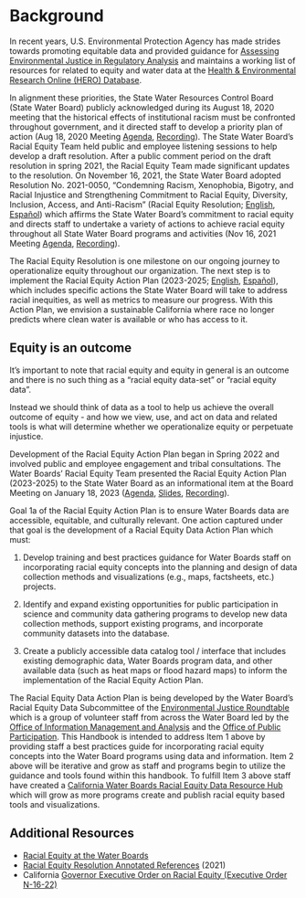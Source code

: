 # Background

In recent years, U.S. Environmental Protection Agency has made strides towards promoting equitable data and provided guidance for [Assessing Environmental Justice in Regulatory Analysis](https://www.epa.gov/system/files/documents/2023-11/ejtg_revision_110823_508compliant_0.pdf) and maintains a working list of resources for related to equity and water data at the [Health & Environmental Research Online (HERO) Database](https://hero.epa.gov/hero/index.cfm/project/page/project_id/3611).

In alignment these priorities, the State Water Resources Control Board (State Water Board) publicly acknowledged during its August 18, 2020 meeting that the historical effects of institutional racism must be confronted throughout government, and it directed staff to develop a priority plan of action (Aug 18, 2020 Meeting [Agenda](https://www.waterboards.ca.gov/board_info/agendas/2020/aug/081820_5.pdf), [Recording](https://www.youtube.com/live/s40gVJnTwL8?si=RhNgp8dprtBQWhtF&t=15886)). The State Water Board’s Racial Equity Team held public and employee listening sessions to help develop a draft resolution. After a public comment period on the draft resolution in spring 2021, the Racial Equity Team made significant updates to the resolution. On November 16, 2021, the State Water Board adopted Resolution No. 2021-0050, “Condemning Racism, Xenophobia, Bigotry, and Racial Injustice and Strengthening Commitment to Racial Equity, Diversity, Inclusion, Access, and Anti-Racism" (Racial Equity Resolution; [English](https://www.waterboards.ca.gov/board_decisions/adopted_orders/resolutions/2021/rs2021_0050.pdf), [Español](https://www.waterboards.ca.gov/board_decisions/adopted_orders/resolutions/2021/rs2021_0050_sp.pdf)) which affirms the State Water Board’s commitment to racial equity and directs staff to undertake a variety of actions to achieve racial equity throughout all State Water Board programs and activities (Nov 16, 2021 Meeting [Agenda](https://www.waterboards.ca.gov/board_info/agendas/2021/nov/111621_5.pdf), [Recording](https://www.youtube.com/live/CK1zde9xCvs?si=BUr-qAGlbzMY2zti&t=8721)).

The Racial Equity Resolution is one milestone on our ongoing journey to operationalize equity throughout our organization. The next step is to implement the Racial Equity Action Plan (2023-2025; [English](https://www.waterboards.ca.gov/racial_equity/docs/racial-equity-action-plan-final-en.pdf), [Español](https://www.waterboards.ca.gov/racial_equity/docs/racial-equity-action-plan-final-sp.pdf)), which includes specific actions the State Water Board will take to address racial inequities, as well as metrics to measure our progress. With this Action Plan, we envision a sustainable California where race no longer predicts where clean water is available or who has access to it. 

::: callout-note
## Equity is an outcome

It’s important to note that racial equity and equity in general is an outcome and there is no such thing as a "racial equity data-set" or "racial equity data".

Instead we should think of data as a tool to help us achieve the overall outcome of equity - and how we view, use, and act on data and related tools is what will determine whether we operationalize equity or perpetuate injustice.
:::

Development of the Racial Equity Action Plan began in Spring 2022 and involved public and employee engagement and tribal consultations. The Water Boards’ Racial Equity Team presented the Racial Equity Action Plan (2023-2025) to the State Water Board as an informational item at the Board Meeting on January 18, 2023 ([Agenda](https://www.waterboards.ca.gov/board_info/agendas/2023/jan/01_18-19_2023_agenda_links.pdf), [Slides](https://www.waterboards.ca.gov/racial_equity/docs/20230118-reap-presentation-english.pptx), [Recording](https://www.youtube.com/live/OsZWvHgCXpY?si=WOiiivZr-mhD6ZmR&t=9875)).

Goal 1a of the Racial Equity Action Plan is to ensure Water Boards data are accessible, equitable, and culturally relevant. One action captured under that goal is the development of a Racial Equity Data Action Plan which must: 

1.  Develop training and best practices guidance for Water Boards staff on incorporating racial equity concepts into the planning and design of data collection methods and visualizations (e.g., maps, factsheets, etc.) projects.

2.  Identify and expand existing opportunities for public participation in science and community data gathering programs to develop new data collection methods, support existing programs, and incorporate community datasets into the database. 

3.  Create a publicly accessible data catalog tool / interface that includes existing demographic data, Water Boards program data, and other available data (such as heat maps or flood hazard maps) to inform the implementation of the Racial Equity Action Plan.

The Racial Equity Data Action Plan is being developed by the Water Board’s Racial Equity Data Subcommittee of the [Environmental Justice Roundtable](https://cawaterboards.sharepoint.com/sites/WB-OPP-EJRoundtable "EJ Roundtable SharePoint site") which is a group of volunteer staff from across the Water Board led by the [Office of Information Management and Analysis](https://www.waterboards.ca.gov/resources/oima/) and the [Office of Public Participation](https://www.waterboards.ca.gov/about_us/public_participation/). This Handbook is intended to address Item 1 above by providing staff a best practices guide for incorporating racial equity concepts into the Water Board programs using data and information. Item 2 above will be iterative and grow as staff and programs begin to utilize the guidance and tools found within this handbook. To fulfill Item 3 above staff have created a [California Water Boards Racial Equity Data Resource Hub](https://gispublic.waterboards.ca.gov/portal/apps/experiencebuilder/template/?data_id=dataSource_14-0%3A10&id=b02e68db0fa7452aad0b08d3c65d4a93) which will grow as more programs create and publish racial equity based tools and visualizations.

## Additional Resources

-   [Racial Equity at the Water Boards](https://www.waterboards.ca.gov/racial_equity/)
-   [Racial Equity Resolution Annotated References](https://www.waterboards.ca.gov/racial_equity/docs/Racial-Equity-Resolution-Annotated-References-2021.11.pdf) (2021)
-   California [Governor Executive Order on Racial Equity (Executive Order N-16-22)](https://www.gov.ca.gov/wp-content/uploads/2022/09/9.13.22-EO-N-16-22-Equity.pdf?emrc=c11513)
